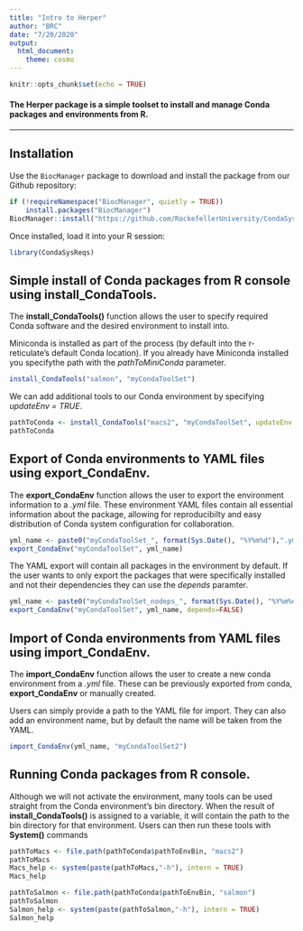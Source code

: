 ```yaml
---
title: "Intro to Herper"
author: "BRC"
date: "7/20/2020"
output: 
  html_document:
    theme: cosmo
---
```


```r
knitr::opts_chunk$set(echo = TRUE)
```

#### The Herper package is a simple toolset to install and manage Conda packages and environments from R.
 
 ______
 
 
## Installation

Use the `BiocManager` package to download and install the package from our Github repository:

```r
if (!requireNamespace("BiocManager", quietly = TRUE))
    install.packages("BiocManager")
BiocManager::install("https://github.com/RockefellerUniversity/CondaSysReqs")
```

Once installed, load it into your R session:

```r
library(CondaSysReqs)
```


## Simple install of Conda packages from R console using **install_CondaTools**. 

The **install_CondaTools()** function allows the user to specify required Conda software and the desired environment to install into.

Miniconda is installed as part of the process (by default into the r-reticulate's default Conda location). If you already have Miniconda installed you specifythe path with the *pathToMiniConda* parameter.

```r
install_CondaTools("salmon", "myCondaToolSet")
```

We can add additional tools to our Conda environment by specifying *updateEnv = TRUE*.

```r
pathToConda <- install_CondaTools("macs2", "myCondaToolSet", updateEnv = TRUE)
pathToConda
```

## Export of Conda environments to YAML files using **export_CondaEnv**.

The **export_CondaEnv** function allows the user to export the environment information to a *.yml* file. These environment YAML files contain all essential information about the package, allowing for reproducibilty and easy distribution of Conda system configuration for collaboration. 

```r
yml_name <- paste0("myCondaToolSet_", format(Sys.Date(), "%Y%m%d"),".yml")
export_CondaEnv("myCondaToolSet", yml_name)
```

The YAML export will contain all packages in the environment by default. If the user wants to only export the packages that were specifically installed and not their dependencies they can use the *depends* paramter. 
```r
yml_name <- paste0("myCondaToolSet_nodeps_", format(Sys.Date(), "%Y%m%d"),".yml")
export_CondaEnv("myCondaToolSet", yml_name, depends=FALSE)
```

## Import of Conda environments from YAML files using **import_CondaEnv**.

The **import_CondaEnv** function allows the user to create a new conda environment from a *.yml* file. These can be previously exported from conda, **export_CondaEnv** or manually created. 

Users can simply provide a path to the YAML file for import. They can also add an environment name, but by default the name will be taken from the YAML. 

```r
import_CondaEnv(yml_name, "myCondaToolSet2")
```

## Running Conda packages from R console.

Although we will not activate the environment, many tools can be used straight from the Conda environment's bin directory. When the result of **install_CondaTools()** is assigned to a variable, it will contain the path to the bin directory for that environment. Users can then run these tools with **System()** commands

```r
pathToMacs <- file.path(pathToConda$pathToEnvBin, "macs2")
pathToMacs
Macs_help <- system(paste(pathToMacs,"-h"), intern = TRUE)
Macs_help

pathToSalmon <- file.path(pathToConda$pathToEnvBin, "salmon")
pathToSalmon
Salmon_help <- system(paste(pathToSalmon,"-h"), intern = TRUE)
Salmon_help
```
